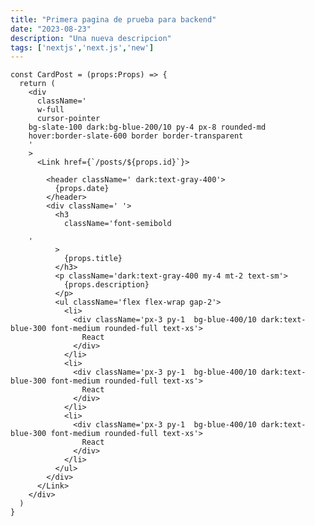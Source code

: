 ```yaml
---
title: "Primera pagina de prueba para backend"
date: "2023-08-23"
description: "Una nueva descripcion"
tags: ['nextjs','next.js','new']
---
```



```tsx
const CardPost = (props:Props) => {
  return (
    <div
      className='
      w-full
      cursor-pointer
    bg-slate-100 dark:bg-blue-200/10 py-4 px-8 rounded-md
    hover:border-slate-600 border border-transparent
    '
    >
      <Link href={`/posts/${props.id}`}>

        <header className=' dark:text-gray-400'>
          {props.date}
        </header>
        <div className=' '>
          <h3
            className='font-semibold

    '
          >
            {props.title}
          </h3>
          <p className='dark:text-gray-400 my-4 mt-2 text-sm'>
            {props.description}
          </p>
          <ul className='flex flex-wrap gap-2'>
            <li>
              <div className='px-3 py-1  bg-blue-400/10 dark:text-blue-300 font-medium rounded-full text-xs'>
                React
              </div>
            </li>
            <li>
              <div className='px-3 py-1  bg-blue-400/10 dark:text-blue-300 font-medium rounded-full text-xs'>
                React
              </div>
            </li>
            <li>
              <div className='px-3 py-1  bg-blue-400/10 dark:text-blue-300 font-medium rounded-full text-xs'>
                React
              </div>
            </li>
          </ul>
        </div>
      </Link>
    </div>
  )
}

```